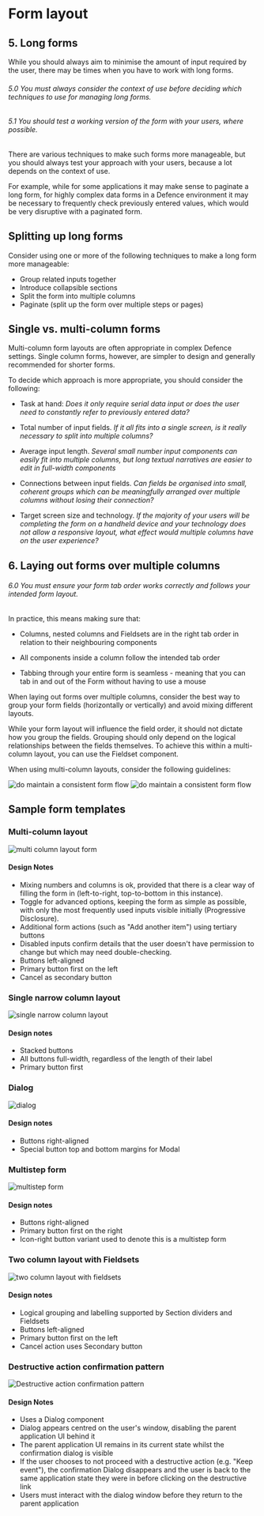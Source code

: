 
<Meta title="Forms/Layout" />

# Form layout

## 5. Long forms
While you should always aim to minimise the amount of input required by the user, there may be times when you have to work with long forms.

###### 5.0 You *must* always consider the context of use before deciding which techniques to use for managing long forms.
###### 5.1 You *should* test a working version of the form with your users, where possible.

There are various techniques to make such forms more manageable, but you should always test your approach with your users,
because a lot depends on the context of use.

For example, while for some applications it may make sense to paginate a long form,
for highly complex data forms in a Defence environment it may be necessary to frequently check
previously entered values, which would be very disruptive with a paginated form.

## Splitting up long forms
Consider using one or more of the following techniques to make a long form more manageable:

- Group related inputs together
- Introduce collapsible sections
- Split the form into multiple columns
- Paginate (split up the form over multiple steps or pages)

## Single vs. multi-column forms
Multi-column form layouts are often appropriate in complex Defence settings. Single column forms, however, are simpler to design and generally recommended for shorter forms.

To decide which approach is more appropriate, you should consider the following:

- Task at hand: _Does it only require serial data input or does the user need to constantly refer to previously entered data?_

- Total number of input fields. _If it all fits into a single screen, is it really necessary to split into multiple columns?_

- Average input length. _Several small number input components can easily fit into multiple columns, but long textual narratives are easier to edit in full-width components_

- Connections between input fields. _Can fields be organised into small, coherent groups which can be meaningfully arranged over multiple columns without losing their connection?_

- Target screen size and technology. _If the majority of your users will be completing the form on a handheld device and your technology does not allow a responsive layout, what effect would multiple columns have on the user experience?_

## 6. Laying out forms over multiple columns

###### 6.0 You *must* ensure your form tab order works correctly and follows your intended form layout.

In practice, this means making sure that:

- Columns, nested columns and Fieldsets are in the right tab order in relation to their neighbouring components

- All components inside a column follow the intended tab order

- Tabbing through your entire form is seamless - meaning that you can tab in and out of the Form without having to use a mouse

When laying out forms over multiple columns, consider the best way to group your form fields (horizontally or vertically) and avoid mixing different layouts.

While your form layout will influence the field order, it should not dictate how you group the fields. Grouping should only depend on the logical relationships between the fields themselves. To achieve this within a multi-column layout, you can use the Fieldset component.

When using multi-column layouts, consider the following guidelines:

<img src='/layout_1.svg' alt='do maintain a consistent form flow' />

<img src='/layout_2.svg' alt='do maintain a consistent form flow' />

## Sample form templates

### Multi-column layout

<img src="/sample_multi_column.svg" alt="multi column layout form"/>

#### Design Notes
- Mixing numbers and columns is ok, provided that there is a clear way of filling the form in (left-to-right, top-to-bottom in this instance).
- Toggle for advanced options, keeping the form as simple as possible, with only the most frequently used inputs visible initially (Progressive Disclosure).
- Additional form actions (such as "Add another item") using tertiary buttons
- Disabled inputs confirm details that the user doesn't have permission to change but which may need double-checking.
- Buttons left-aligned
- Primary button first on the left
- Cancel as secondary button

### Single narrow column layout

<img src='/sample_narrow_column.svg' alt='single narrow column layout' />

#### Design notes
- Stacked buttons
- All buttons full-width, regardless of the length of their label
- Primary button first

### Dialog

<img src="/sample_dialog.svg" alt="dialog" />

#### Design notes
- Buttons right-aligned
- Special button top and bottom margins for Modal

### Multistep form

<img src="/sample_multi_step.svg" alt="multistep form" />

#### Design notes
- Buttons right-aligned
- Primary button first on the right
- Icon-right button variant used to denote this is a multistep form

### Two column layout with Fieldsets

<img src="/sample_two_column_with_fieldsets.svg" alt="two column layout with fieldsets"/>

#### Design notes
- Logical grouping and labelling supported by Section dividers and Fieldsets
- Buttons left-aligned
- Primary button first on the left
- Cancel action uses Secondary button

### Destructive action confirmation pattern

<img src="/sample_destructive_action.svg" alt="Destructive action confirmation pattern" />

#### Design Notes
- Uses a Dialog component
- Dialog appears centred on the user's window, disabling the parent application UI behind it
- The parent application UI remains in its current state whilst the confirmation dialog is visible
- If the user chooses to not proceed with a destructive action (e.g. "Keep event"), the confirmation Dialog disappears and the user is back to the same application state they were in before clicking on the destructive link
- Users must interact with the dialog window before they return to the parent application


